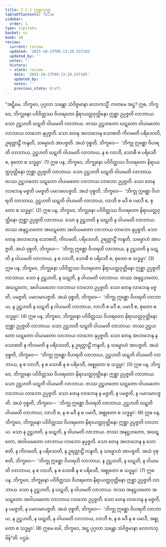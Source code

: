 ```yaml
---
title: 2.2.1 ဣစ္ဆာသုတ္တ
tableOfContents: false
sidebar:
  order: 1
type: tipitaka
basket: su
book: a8
review:
  current: review
  updated: '2025-10-23T09:13:28.337185'
  updated_by: ''
  notes: ''
  history:
  - state: review
    date: '2025-10-23T09:13:28.337185'
    updated_by: ''
    notes: ''
    previous_state: draft
---
```



<ReviewStatus review={frontmatter.review} showDetails={true} />

<HypothesisAnnotation frontmatter={frontmatter} />

<DynamicBreadcrumb />

<Division number="61" book="a8" e="ch" v="17" p="116">

<Paragraph number="621" book="a8">
“အဋ္ဌိမေ, ဘိက္ခဝေ, ပုဂ္ဂလာ သန္တော သံဝိဇ္ဇမာနာ လောကသ္မိံ. ကတမေ အဋ္ဌ? ဣဓ, ဘိက္ခဝေ, ဘိက္ခုနော ပဝိဝိတ္တဿ ဝိဟရတော နိရာယတ္တဝုတ္တိနော ဣစ္ဆာ ဥပ္ပဇ္ဇတိ လာဘာယ. သော ဥဋ္ဌဟတိ ဃဋတိ ဝါယမတိ လာဘာယ. တဿ ဥဋ္ဌဟတော ဃဋတော ဝါယမတော လာဘာယ လာဘော နုပ္ပဇ္ဇတိ. သော တေန အလာဘေန သောစတိ ကိလမတိ ပရိဒေဝတိ, ဥရတ္တာဠိံ ကန္ဒတိ, သမ္မောဟံ အာပဇ္ဇတိ. အယံ ဝုစ္စတိ, ဘိက္ခဝေ—  ‘ဘိက္ခု ဣစ္ဆော ဝိဟရတိ လာဘာယ, ဥဋ္ဌဟတိ ဃဋတိ ဝါယမတိ လာဘာယ, န စ လာဘီ, သောစီ စ ပရိဒေဝီ စ, စုတော စ သဒ္ဓမ္မာ’. (1)
</Paragraph>

<Paragraph number="622" book="a8">
ဣဓ ပန, ဘိက္ခဝေ, ဘိက္ခုနော ပဝိဝိတ္တဿ ဝိဟရတော နိရာယတ္တဝုတ္တိနော ဣစ္ဆာ ဥပ္ပဇ္ဇတိ လာဘာယ. သော ဥဋ္ဌဟတိ ဃဋတိ ဝါယမတိ လာဘာယ. တဿ ဥဋ္ဌဟတော ဃဋတော ဝါယမတော လာဘာယ လာဘော ဥပ္ပဇ္ဇတိ. သော တေန လာဘေန မဇ္ဇတိ ပမဇ္ဇတိ ပမာဒမာပဇ္ဇတိ. အယံ ဝုစ္စတိ, ဘိက္ခဝေ—  ‘ဘိက္ခု ဣစ္ဆော ဝိဟရတိ လာဘာယ, ဥဋ္ဌဟတိ ဃဋတိ ဝါယမတိ လာဘာယ, လာဘီ စ မဒီ စ ပမာဒီ စ, စုတော စ သဒ္ဓမ္မာ’. (2)
</Paragraph>

<Paragraph number="623" book="a8">
ဣဓ ပန, ဘိက္ခဝေ, ဘိက္ခုနော ပဝိဝိတ္တဿ ဝိဟရတော နိရာယတ္တဝုတ္တိနော ဣစ္ဆာ ဥပ္ပဇ္ဇတိ လာဘာယ. သော န ဥဋ္ဌဟတိ န ဃဋတိ န ဝါယမတိ လာဘာယ. တဿ အနုဋ္ဌဟတော အဃဋတော အဝါယမတော လာဘာယ လာဘော နုပ္ပဇ္ဇတိ. သော တေန အလာဘေန သောစတိ, ကိလမတိ, ပရိဒေဝတိ, ဥရတ္တာဠိံ ကန္ဒတိ, သမ္မောဟံ အာပဇ္ဇတိ. အယံ ဝုစ္စတိ, ဘိက္ခဝေ—  ‘ဘိက္ခု ဣစ္ဆော ဝိဟရတိ လာဘာယ, န ဥဋ္ဌဟတိ န ဃဋတိ န ဝါယမတိ လာဘာယ, န စ လာဘီ, သောစီ စ ပရိဒေဝီ စ, စုတော စ သဒ္ဓမ္မာ’. (3)
</Paragraph>

<Paragraph number="624" book="a8">
ဣဓ ပန, ဘိက္ခဝေ, ဘိက္ခုနော ပဝိဝိတ္တဿ ဝိဟရတော နိရာယတ္တဝုတ္တိနော ဣစ္ဆာ ဥပ္ပဇ္ဇတိ လာဘာယ. သော န ဥဋ္ဌဟတိ, န ဃဋတိ, န ဝါယမတိ လာဘာယ. တဿ အနုဋ္ဌဟတော, အဃဋတော, အဝါယမတော လာဘာယ လာဘော ဥပ္ပဇ္ဇတိ. သော တေန လာဘေန မဇ္ဇတိ, ပမဇ္ဇတိ, ပမာဒမာပဇ္ဇတိ. အယံ ဝုစ္စတိ, ဘိက္ခဝေ—  ‘ဘိက္ခု ဣစ္ဆော ဝိဟရတိ လာဘာယ, န ဥဋ္ဌဟတိ န ဃဋတိ န ဝါယမတိ လာဘာယ, လာဘီ စ မဒီ စ, ပမာဒီ စ, စုတော စ သဒ္ဓမ္မာ’. (4)
</Paragraph>

<Paragraph number="625" book="a8">
ဣဓ ပန, ဘိက္ခဝေ, ဘိက္ခုနော ပဝိဝိတ္တဿ ဝိဟရတော နိရာယတ္တဝုတ္တိနော ဣစ္ဆာ ဥပ္ပဇ္ဇတိ လာဘာယ. သော ဥဋ္ဌဟတိ ဃဋတိ ဝါယမတိ လာဘာယ. တဿ ဥဋ္ဌဟတော ဃဋတော ဝါယမတော လာဘာယ လာဘော နုပ္ပဇ္ဇတိ. သော တေန အလာဘေန န သောစတိ န ကိလမတိ န ပရိဒေဝတိ, န ဥရတ္တာဠိံ ကန္ဒတိ, န သမ္မောဟံ အာပဇ္ဇတိ. အယံ ဝုစ္စတိ, ဘိက္ခဝေ—  ‘ဘိက္ခု ဣစ္ဆော ဝိဟရတိ လာဘာယ, ဥဋ္ဌဟတိ ဃဋတိ ဝါယမတိ လာဘာယ, န စ လာဘီ, န စ သောစီ န စ ပရိဒေဝီ, အစ္စုတော စ သဒ္ဓမ္မာ’. (5)
</Paragraph>

<Paragraph number="626" book="a8">
ဣဓ ပန, ဘိက္ခဝေ, ဘိက္ခုနော ပဝိဝိတ္တဿ ဝိဟရတော နိရာယတ္တဝုတ္တိနော ဣစ္ဆာ ဥပ္ပဇ္ဇတိ လာဘာယ. သော ဥဋ္ဌဟတိ ဃဋတိ ဝါယမတိ လာဘာယ. တဿ ဥဋ္ဌဟတော ဃဋတော ဝါယမတော လာဘာယ လာဘော ဥပ္ပဇ္ဇတိ. သော တေန လာဘေန န မဇ္ဇတိ, န ပမဇ္ဇတိ, န ပမာဒမာပဇ္ဇတိ. အယံ ဝုစ္စတိ, ဘိက္ခဝေ—  ‘ဘိက္ခု ဣစ္ဆော ဝိဟရတိ လာဘာယ, ဥဋ္ဌဟတိ ဃဋတိ ဝါယမတိ လာဘာယ, လာဘီ စ, န စ မဒီ န စ ပမာဒီ, အစ္စုတော စ သဒ္ဓမ္မာ’. (6)
</Paragraph>

<Paragraph number="627" book="a8">
ဣဓ ပန, ဘိက္ခဝေ, ဘိက္ခုနော ပဝိဝိတ္တဿ ဝိဟရတော နိရာယတ္တဝုတ္တိနော ဣစ္ဆာ ဥပ္ပဇ္ဇတိ လာဘာယ. သော န ဥဋ္ဌဟတိ, န ဃဋတိ, န ဝါယမတိ လာဘာယ. တဿ အနုဋ္ဌဟတော, အဃဋတော, အဝါယမတော လာဘာယ လာဘော နုပ္ပဇ္ဇတိ. သော တေန အလာဘေန န သောစတိ, န ကိလမတိ, န ပရိဒေဝတိ, န ဥရတ္တာဠိံ ကန္ဒတိ, န သမ္မောဟံ အာပဇ္ဇတိ. အယံ ဝုစ္စတိ, ဘိက္ခဝေ—  ‘ဘိက္ခု ဣစ္ဆော ဝိဟရတိ လာဘာယ, န ဥဋ္ဌဟတိ, န ဃဋတိ, န ဝါယမတိ လာဘာယ, န စ လာဘီ, န စ သောစီ န စ ပရိဒေဝီ, အစ္စုတော စ သဒ္ဓမ္မာ’. (7)
</Paragraph>

<Paragraph number="628" book="a8">
ဣဓ ပန, ဘိက္ခဝေ, ဘိက္ခုနော ပဝိဝိတ္တဿ ဝိဟရတော နိရာယတ္တဝုတ္တိနော ဣစ္ဆာ ဥပ္ပဇ္ဇတိ လာဘာယ. သော န ဥဋ္ဌဟတိ, န ဃဋတိ, န ဝါယမတိ လာဘာယ. တဿ အနုဋ္ဌဟတော အဃဋတော အဝါယမတော လာဘာယ လာဘော ဥပ္ပဇ္ဇတိ. သော တေန လာဘေန န မဇ္ဇတိ, န ပမဇ္ဇတိ, န ပမာဒမာပဇ္ဇတိ. အယံ ဝုစ္စတိ, ဘိက္ခဝေ—  ‘ဘိက္ခု ဣစ္ဆော ဝိဟရတိ လာဘာယ, န ဥဋ္ဌဟတိ, န ဃဋတိ, န ဝါယမတိ လာဘာယ, လာဘီ စ, န စ မဒီ န စ ပမာဒီ, အစ္စုတော စ သဒ္ဓမ္မာ’. (8)
</Paragraph>

<Paragraph number="629" book="a8">
ဣမေ ခေါ, ဘိက္ခဝေ, အဋ္ဌ ပုဂ္ဂလာ သန္တော သံဝိဇ္ဇမာနာ လောကသ္မိန်”တိ.

</Paragraph>
</Division>

<Paragraph number="630" type="center" book="a8">
ပဌမံ.
</Paragraph>